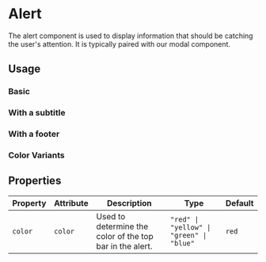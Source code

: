 

<Meta of={AlertStories} />

# Alert

The alert component is used to display information that should be catching the user's attention.
It is typically paired with our modal component.

## Usage

### Basic

<Canvas of={AlertStories.Basic} sourceState="shown" />

### With a subtitle

<Canvas of={AlertStories.WithSubtitle} sourceState="shown" />

### With a footer

<Canvas of={AlertStories.WithFooter} sourceState="shown" />

### Color Variants

<Canvas of={AlertStories.Yellow} sourceState="shown" />
<Canvas of={AlertStories.Blue} sourceState="shown" />
<Canvas of={AlertStories.Green} sourceState="shown" />

## Properties

<table>
  <thead>
    <tr>
      <th>Property</th>
      <th>Attribute</th>
      <th>Description</th>
      <th>Type</th>
      <th>Default</th>
    </tr>
  </thead>
  <tbody>
    <tr>
      <td>
        <code>color</code>
      </td>
      <td>
        <code>color</code>
      </td>
      <td>
        Used to determine the color of the top bar in the alert.
      </td>
      <td>
        <code>"red" | "yellow" | "green" | "blue"</code>
      </td>
      <td>
        <code>red</code>
      </td>
    </tr>
  </tbody>
</table>